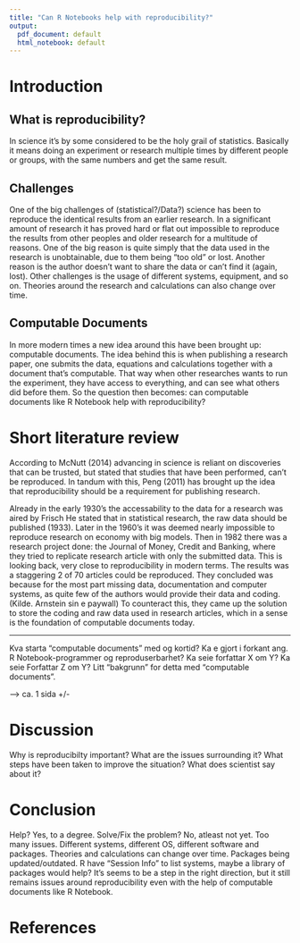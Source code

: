 ```yaml
---
title: "Can R Notebooks help with reproducibility?"
output:
  pdf_document: default
  html_notebook: default
---
```


# Introduction

## What is reproducibility?

In science it's by some considered to be the holy grail of statistics. Basically it means doing an experiment or research multiple times by different people or groups, with the same numbers and get the same result.

## Challenges

One of the big challenges of (statistical?/Data?) science has been to reproduce the identical results from an earlier research. In a significant amount of research it has proved hard or flat out impossible to reproduce the results from other peoples and older research for a multitude of reasons. One of the big reason is quite simply that the data used in the research is unobtainable, due to them being "too old" or lost. Another reason is the author doesn't want to share the data or can't find it (again, lost). Other challenges is the usage of different systems, equipment, and so on. Theories around the research and calculations can also change over time.

## Computable Documents

In more modern times a new idea around this have been brought up: computable documents. The idea behind this is when publishing a research paper, one submits the data, equations and calculations together with a document that's computable. That way when other researches wants to run the experiment, they have access to everything, and can see what others did before them. So the question then becomes: can computable documents like R Notebook help with reproducibility?




# Short literature review

According to McNutt (2014) advancing in science is reliant on discoveries that can be trusted, but stated that studies that have been performed, can't be reproduced. In tandum with this, Peng (2011) has brought up the idea that reproducibility should be a requirement for publishing research.

Already in the early 1930's the accessability to the data for a research was aired by Frisch He stated that in statistical research, the raw data should be published (1933). Later in the 1960's it was deemed nearly impossible to reproduce research on economy with big models. Then in 1982 there was a research project done: the Journal of Money, Credit and Banking, where they tried to replicate research article with only the submitted data. This is looking back, very close to reproducibility in modern terms. The results was a staggering 2 of 70 articles could be reproduced. They concluded was because for the most part missing data, documentation and computer systems, as quite few of the authors would provide their data and coding. (Kilde. Arnstein sin e paywall) To counteract this, they came up the solution to store the coding and raw data used in research articles, which in a sense is the foundation of computable documents today.

----

Kva starta "computable documents" med og kortid? Ka e gjort i forkant ang. R Notebook-programmer og reproduserbarhet? Ka seie forfattar X om Y? Ka seie Forfattar Z om Y? Litt "bakgrunn" for detta med "computable documents".

--\> ca. 1 sida +/-

# Discussion

Why is reproducibilty important? What are the issues surrounding it? What steps have been taken to improve the situation? What does scientist say about it?

# Conclusion

Help? Yes, to a degree. Solve/Fix the problem? No, atleast not yet. Too many issues. Different systems, different OS, different software and packages. Theories and calculations can change over time. Packages being updated/outdated. R have "Session Info" to list systems, maybe a library of packages would help? It's seems to be a step in the right direction, but it still remains issues around reproducibility even with the help of computable documents like R Notebook.

# References

